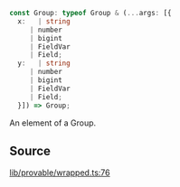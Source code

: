 ```ts
const Group: typeof Group & (...args: [{
  x:   | string
     | number
     | bigint
     | FieldVar
     | Field;
  y:   | string
     | number
     | bigint
     | FieldVar
     | Field;
  }]) => Group;
```

An element of a Group.

## Source

[lib/provable/wrapped.ts:76](https://github.com/o1-labs/o1js/blob/main/src/lib/provable/wrapped.ts#L76)
